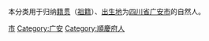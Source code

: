 {{Catnav|頁面分類|各種主題的頁面分類|依中国各省来作的分类|各地中国人|四川人}}
{{Catnav|頁面分類|人物|各國人物|中国人|各地中国人|四川人}}

本分类用于归纳[[籍贯|籍贯]]（[[祖籍|祖籍]]）、[[出生地|出生地]]为[[四川省|四川省]][[广安市|广安市]]的自然人。

[[Category:四川人|市]]
[[Category:广安|Category:广安]]
[[Category:順慶府人|Category:順慶府人]]